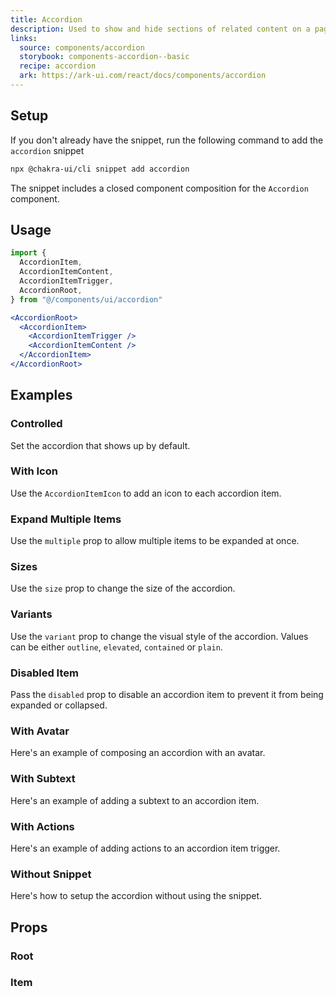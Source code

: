 ```yaml
---
title: Accordion
description: Used to show and hide sections of related content on a page
links:
  source: components/accordion
  storybook: components-accordion--basic
  recipe: accordion
  ark: https://ark-ui.com/react/docs/components/accordion
---
```


<ExampleTabs name="accordion-basic" />

## Setup

If you don't already have the snippet, run the following command to add the
`accordion` snippet

```sh
npx @chakra-ui/cli snippet add accordion
```

The snippet includes a closed component composition for the `Accordion`
component.

## Usage

```jsx
import {
  AccordionItem,
  AccordionItemContent,
  AccordionItemTrigger,
  AccordionRoot,
} from "@/components/ui/accordion"
```

```jsx
<AccordionRoot>
  <AccordionItem>
    <AccordionItemTrigger />
    <AccordionItemContent />
  </AccordionItem>
</AccordionRoot>
```

## Examples

### Controlled

Set the accordion that shows up by default.

<ExampleTabs name="accordion-controlled" />

### With Icon

Use the `AccordionItemIcon` to add an icon to each accordion item.

<ExampleTabs name="accordion-with-icon" />

### Expand Multiple Items

Use the `multiple` prop to allow multiple items to be expanded at once.

<ExampleTabs name="accordion-with-multiple" />

### Sizes

Use the `size` prop to change the size of the accordion.

<ExampleTabs name="accordion-sizes" />

### Variants

Use the `variant` prop to change the visual style of the accordion. Values can
be either `outline`, `elevated`, `contained` or `plain`.

<ExampleTabs name="accordion-variants" />

### Disabled Item

Pass the `disabled` prop to disable an accordion item to prevent it from being
expanded or collapsed.

<ExampleTabs name="accordion-with-disabled-item" />

### With Avatar

Here's an example of composing an accordion with an avatar.

<ExampleTabs name="accordion-with-avatar" />

### With Subtext

Here's an example of adding a subtext to an accordion item.

<ExampleTabs name="accordion-with-subtext" />

### With Actions

Here's an example of adding actions to an accordion item trigger.

<ExampleTabs name="accordion-with-actions" />

### Without Snippet

Here's how to setup the accordion without using the snippet.

<ExampleTabs name="accordion-without-snippet" />

## Props

### Root

<PropTable component="Accordion" part="Root" />

### Item

<PropTable component="Accordion" part="Item" />
